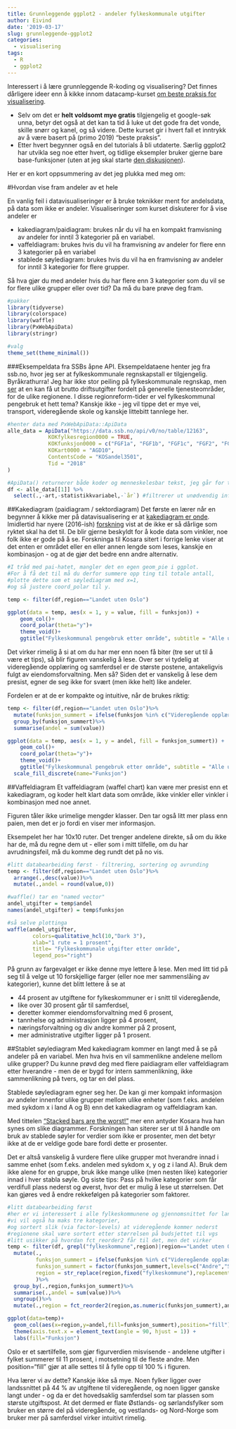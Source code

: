```yaml
---
title: Grunnleggende ggplot2 - andeler fylkeskommunale utgifter
author: Eivind
date: '2019-03-17'
slug: grunnleggende-ggplot2
categories:
  - visualisering
tags:
  - R
  - ggplot2
---
```


Interessert i å lære grunnleggende R-koding og visualisering? Det finnes dårligere ideer enn å kikke innom datacamp-kurset [om beste praksis for visualisering](https://campus.datacamp.com/courses/visualization-best-practices-in-r/). 

- Selv om det er __helt voldsomt mye gratis__ tilgjengelig et google-søk unna, betyr det også at det kan ta tid å luke ut det gode fra det vonde, skille snørr og kanel, og så videre. Dette kurset gir i hvert fall et inntrykk av å være basert på (primo 2019) "beste praksis".
- Etter hvert begynner også en del tutorials å bli utdaterte. Særlig ggplot2 har utvikla seg noe etter hvert, og tidlige eksempler bruker gjerne bare base-funksjoner (uten at jeg skal starte [den diskusjonen](https://flowingdata.com/2016/03/22/comparing-ggplot2-and-r-base-graphics/)).

Her er en kort oppsummering av det jeg plukka med meg om:

#Hvordan vise fram andeler av et hele

En vanlig feil i datavisualiseringer er å bruke teknikker ment for andelsdata, på data som ikke er andeler. Visualiseringer som kurset diskuterer for å vise andeler er

- kakediagram/paidiagram: brukes når du vil ha en kompakt framvisning av andeler for inntil 3 kategorier på en variabel. 
- vaffeldiagram: brukes hvis du vil ha framvisning av andeler for flere enn 3 kategorier på en variabel 
- stablede søylediagram: brukes hvis du vil ha en framvisning av andeler for inntil 3 kategorier for flere grupper.

Så hva gjør du med andeler hvis du har flere enn 3 kategorier som du vil se for flere ulike grupper eller over tid? Da må du bare prøve deg fram.

```r
#pakker
library(tidyverse)
library(colorspace)
library(waffle)
library(PxWebApiData)
library(stringr)

#valg
theme_set(theme_minimal())
```
###Eksempeldata fra SSBs åpne API.
Eksempeldataene henter jeg fra ssb.no, hvor jeg ser at fylkeskommunale regnskapstall er tilgjengelig. Byråkrathurra! Jeg har ikke stor peiling på fylkeskommunale regnskap, men [ser](https://data.ssb.no/api/v0/no/console) at en kan få ut brutto driftsutgifter fordelt på generelle tjenesteområder, for de ulike regionene. I disse regionreform-tider er vel fylkeskommunal pengebruk et hett tema? Kanskje ikke - jeg vil tippe det er mye vei, transport, videregående skole og kanskje littebitt tannlege her.

```r
#henter data med PxWebApiData::ApiData
alle_data = ApiData("https://data.ssb.no/api/v0/no/table/12163",
             KOKfylkesregion0000 = TRUE,
             KOKfunksjon0000 = c("FGF1a", "FGF1b", "FGF1c", "FGF2", "FGF3", "FGF4", "FGF5", "FGF6a", "FGF7", "FGF8"), 
             KOKart0000 = "AGD10",
             ContentsCode = "KOSandel3501",
             Tid = "2018"
)

#ApiData() returnerer både koder og menneskelesbar tekst, jeg går for tekst denne gangen
df <- alle_data[[1]] %>%
  select(.,-art,-statistikkvariabel,-`år`) #filtrerer ut unødvendig info
```

##Kakediagram (paidiagram / sektordiagram)
Det første en lærer når en begynner å kikke mer på datavisualisering er at [kakediagram er onde](http://www.storytellingwithdata.com/blog/2011/07/death-to-pie-charts). Imidlertid har nyere (2016-ish) [forskning](https://eagereyes.org/pie-charts) vist at de ikke er så dårlige som ryktet skal ha det til. De blir gjerne beskyldt for å kode data som vinkler, noe folk ikke er gode på å se. Forskninga til Kosara sitert i forrige lenke viser at det enten er området eller en eller annen lengde som leses, kanskje en kombinasjon - og at de gjør det bedre enn andre alternativ.

```r
#I tråd med pai-hatet, mangler det en egen geom_pie i ggplot. 
#For å få det til må du derfor summere opp ting til totale antall, 
#plotte dette som et søylediagram med x=1, 
#og så justere coord_polar til y. 

temp <- filter(df,region=="Landet uten Oslo")

ggplot(data = temp, aes(x = 1, y = value, fill = funksjon)) +
	geom_col()+
	coord_polar(theta="y")+
	theme_void()+
	ggtitle("Fylkeskommunal pengebruk etter område", subtitle = "Alle unntatt Oslo")
```

Det virker rimelig å si at om du har mer enn noen få biter (tre ser ut til å være et tips), så blir figuren vanskelig å lese. Over ser vi tydelig at videregående opplæring og samferdsel er de største postene, antakeligvis fulgt av eiendomsforvaltning. Men så?  Siden det er vanskelig å lese dem presist, egner de seg ikke for svært (men ikke helt) like andeler. 

Fordelen er at de er kompakte og intuitive, når de brukes riktig:

```r
temp <- filter(df,region=="Landet uten Oslo")%>%
  mutate(funksjon_summert = ifelse(funksjon %in% c("Videregående opplæring samlet","Samferdsel, fylkeskommune"), funksjon, "Andre"))%>%
  group_by(funksjon_summert)%>%
  summarise(andel = sum(value))

ggplot(data = temp, aes(x = 1, y = andel, fill = funksjon_summert)) +
	geom_col()+
	coord_polar(theta="y")+
	theme_void()+
	ggtitle("Fylkeskommunal pengebruk etter område", subtitle = "Alle unntatt Oslo")+
  scale_fill_discrete(name="Funksjon")
```

##Vaffeldiagram
Et vaffeldiagram (waffel chart) kan være mer presist enn et kakediagram, og koder helt klart data som område, ikke vinkler eller vinkler i kombinasjon med noe annet. 

Figuren tåler ikke urimelige mengder klasser. Den  tar også litt mer plass enn paien, men det er jo fordi en viser mer informasjon.

Eksempelet her har 10x10 ruter.  Det trenger andelene direkte, så om du ikke har de, må du regne dem ut - eller som i mitt tilfelle, om du har avrudningsfeil, må du komme deg rundt det på no vis.

```r
#litt databearbeiding først - filtrering, sortering og avrunding
temp <- filter(df,region=="Landet uten Oslo")%>%
  arrange(.,desc(value))%>%
  mutate(.,andel = round(value,0))

#waffle() tar en "named vector"
andel_utgifter = temp$andel
names(andel_utgifter) = temp$funksjon

#så selve plottinga
waffle(andel_utgifter, 
        colors=qualitative_hcl(10,"Dark 3"), 
        xlab="1 rute = 1 prosent", 
        title= "Fylkeskommunale utgifter etter område", 
        legend_pos="right")
```

På grunn av fargevalget er ikke denne mye lettere å lese. Men med litt tid på seg til å velge ut 10 forskjellige farger (eller noe mer sammenslåing av kategorier), kunne det blitt lettere å se at 

- 44 prosent av utgiftene for fylkeskommuner er i snitt til videregående,
- like over 30 prosent går til samferdsel,
- deretter kommer eiendomsforvaltning med 6 prosent,
- tannhelse og administrasjon ligger på 4 prosent,
- næringsforvaltning og div andre kommer på 2 prosent,
- mer administrative utgifter ligger på 1 prosent.

##Stablet søylediagram
Med kakediagram kommer en langt med å se på andeler på en variabel. Men hva hvis en vil sammenlikne andelene mellom ulike grupper? Du kunne prøvd deg med flere paidiagram eller vaffeldiagram etter hverandre - men de er bygd for intern sammenlikning, ikke sammenlikning på tvers, og tar en del plass.

Stablede søylediagram egner seg her. De kan gi mer kompakt informasjon av andeler innenfor ulike grupper mellom ulike enheter (som f.eks. andelen med sykdom x i land A og B) enn det kakediagram og vaffeldiagram kan.

Med tittelen ["Stacked bars are the worst!"](https://eagereyes.org/techniques/stacked-bars-are-the-worst) mer enn antyder Kosara hva han synes om slike diagrammer. Forskningen han siterer ser ut til å handle om bruk av stablede søyler for verdier som ikke er prosenter, men det betyr ikke at de er veldige gode bare fordi dette er prosenter.

Det er altså vanskelig å vurdere flere ulike grupper mot hverandre innad i samme enhet (som f.eks. andelen med sykdom x, y og z i land A). Bruk dem ikke alene for en gruppe, bruk ikke mange ulike (men nesten like) kategorier innad i hver stabla søyle. Og siste tips: Pass på hvilke kategorier som får verdifull plass nederst og øverst, hvor det er mulig å lese ut størrelsen. Det kan gjøres ved å endre rekkefølgen på kategorier som faktorer.

```r
#litt databearbeiding først
#her er vi interessert i alle fylkeskommunene og gjennomsnittet for landet uten Oslo,
#vi vil også ha maks tre kategorier, 
#og sortert slik (via factor-levels) at videregående kommer nederst
#regionene skal være sortert etter størrelsen på budsjettet til vgs
#litt usikker på hvordan fct_reorder2 får til det, men det virker
temp <- filter(df, grepl("fylkeskommune",region)|region=="Landet uten Oslo")%>%
  mutate(.,
         funksjon_summert = ifelse(funksjon %in% c("Videregående opplæring samlet","Samferdsel, fylkeskommune"), funksjon, "Andre"),
         funksjon_summert = factor(funksjon_summert,levels=c("Andre","Samferdsel, fylkeskommune","Videregående opplæring samlet")),
         region = str_replace(region,fixed("fylkeskommune"),replacement=" ")
         )%>%
  group_by(.,region,funksjon_summert)%>%
  summarise(.,andel = sum(value))%>%
  ungroup()%>%
  mutate(.,region = fct_reorder2(region,as.numeric(funksjon_summert),andel))

ggplot(data=temp)+
  geom_col(aes(x=region,y=andel,fill=funksjon_summert),position="fill") +
  theme(axis.text.x = element_text(angle = 90, hjust = 1)) + 
  labs(fill="Funksjon")
```

Oslo er et særtilfelle, som gjør figurverdien misvisende - andelene utgifter i fylket summerer til 11 prosent, i motsetning til de fleste andre. Men position="fill" gjør at alle settes til å fylle opp til 100 % i figuren.

Hva lærer vi av dette? Kanskje ikke så mye. Noen fylker ligger over landssnittet på 44 % av utgiftene til videregående, og noen ligger ganske langt under - og da er det hovedsaklig samferdsel som tar plassen som største utgiftspost. At det dermed er flate Østlands- og sørlandsfylker som bruker en større del på videregående, og vestlands- og Nord-Norge som bruker mer på samferdsel virker intuitivt rimelig. 
